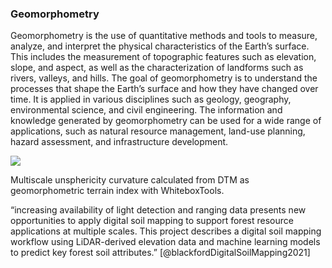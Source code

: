 
### Geomorphometry

Geomorphometry is the use of quantitative methods and tools to measure, analyze, and interpret the physical characteristics of the Earth's surface. This includes the measurement of topographic features such as elevation, slope, and aspect, as well as the characterization of landforms such as rivers, valleys, and hills. The goal of geomorphometry is to understand the processes that shape the Earth's surface and how they have changed over time.
It is applied in various disciplines such as geology, geography, environmental science, and civil engineering. The information and knowledge generated by geomorphometry can be used for a wide range of applications, such as natural resource management, land-use planning, hazard assessment, and infrastructure development.

::: {#fig-geomorphometry}
![](https://www.whiteboxgeo.com/manual/wbt_book/img/multiscale_unsphericity_scale_mosaic.png)

Multiscale unsphericity curvature calculated from DTM as geomorphometric terrain index with WhiteboxTools.
:::


"increasing availability of light detection and ranging data presents new opportunities to apply digital soil mapping to support forest resource applications at multiple scales. This project describes a digital soil mapping workflow using LiDAR-derived elevation data and machine learning models  to predict key forest soil attributes." [@blackfordDigitalSoilMapping2021]